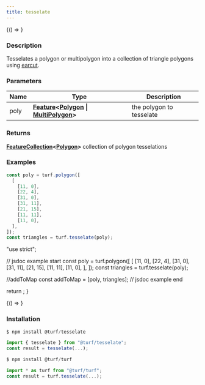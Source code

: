 ```yaml
---
title: tesselate
---
```



<!-- Expose turf as global var for experimenting in the browser console -->

<BrowserOnly>{() => <WindowTurfGlobal turf={turf} />}</BrowserOnly>

### Description

Tesselates a polygon or multipolygon into a collection of triangle polygons
using [earcut](https://github.com/mapbox/earcut).

### Parameters

| Name | Type                                                                                                                                                                                                | Description              |
| ---- | --------------------------------------------------------------------------------------------------------------------------------------------------------------------------------------------------- | ------------------------ |
| poly | **[Feature](https://tools.ietf.org/html/rfc7946#section-3.2)\<[Polygon](https://tools.ietf.org/html/rfc7946#section-3.1.6) \| [MultiPolygon](https://tools.ietf.org/html/rfc7946#section-3.1.7)\>** | the polygon to tesselate |

### Returns

**[FeatureCollection](https://tools.ietf.org/html/rfc7946#section-3.3)\<[Polygon](https://tools.ietf.org/html/rfc7946#section-3.1.6)\>** collection of polygon tesselations

### Examples

```javascript
const poly = turf.polygon([
  [
    [11, 0],
    [22, 4],
    [31, 0],
    [31, 11],
    [21, 15],
    [11, 11],
    [11, 0],
  ],
]);
const triangles = turf.tesselate(poly);
```

  "use strict";

  // jsdoc example start
  const poly = turf.polygon([
    [
      [11, 0],
      [22, 4],
      [31, 0],
      [31, 11],
      [21, 15],
      [11, 11],
      [11, 0],
    ],
  ]);
  const triangles = turf.tesselate(poly);

  //addToMap
  const addToMap = [poly, triangles];
  // jsdoc example end

  return <ExampleMap addToMap={addToMap} />;
}

<BrowserOnly>{() => <Map0 />}</BrowserOnly>

### Installation

```javascript
$ npm install @turf/tesselate

import { tesselate } from "@turf/tesselate";
const result = tesselate(...);
```

```javascript
$ npm install @turf/turf

import * as turf from "@turf/turf";
const result = turf.tesselate(...);
```
